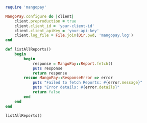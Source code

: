   
```ruby Ruby  

require 'mangopay'

MangoPay.configure do |client|
    client.preproduction = true
    client.client_id = 'your-client-id'
    client.client_apiKey = 'your-api-key'
    client.log_file = File.join(Dir.pwd, 'mangopay.log')
end

def listAllReports()
    begin
        begin
            response = MangoPay::Report.fetch()
            puts response
            return response
        rescue MangoPay::ResponseError => error
            puts "Failed to fetch Reports: #{error.message}"
            puts "Error details: #{error.details}"
            return false
        end
    end
end

listAllReports()  
```